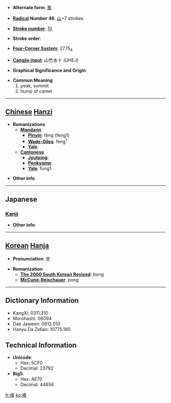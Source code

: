 * '''Alternate form''': [[峯]]

* '''[[Wiktionary:Chinese radical index| Radical]] Number 46''': [[Wiktionary:Chinese radical index 山|山]]+7 strokes

* '''[[Wiktionary:Chinese total strokes index|Stroke number]]''': [[Wiktionary:Chinese total strokes index 10|10]]

* '''Stroke order''': 

* '''[[Wiktionary:Chinese four corner index|Four-Corner System]]''': 2775<sub>4</sub>

* '''[[Wiktionary:Chinese Cangjie index|Cangjie input]]''': 山竹水十 (UHEJ)

* '''Graphical Significance and Origin''': 

* '''Common Meaning'''
*#peak, summit
*# hump of camel


----

== [[Chinese]] [[Hanzi]] ==

* '''Romanizations'''
** '''[[Mandarin]]'''
*** '''[[Pinyin]]''': fēng (feng1)
*** '''[[Wade-Giles]]''': feng<sup>1</sup>
*** '''[[Yale]]''': 
** '''[[Cantonese]]'''
*** '''[[Jyutping]]''':
*** '''[[Penkyamp]]''': 
*** '''[[Yale]]''': fung1

* '''Other info''': 

----

==Japanese==
===[[Kanji]]===
{{kanji|on readings=[[ほう]] (hō)
|kun readings=[[みね]] (mine)
}}

* '''Other info''':  

----

== [[Korean]] [[Hanja]] ==

* '''Pronunciation''': 봉

* '''Romanization'''
** '''[[The 2000 South Korean Revised Romanization|The 2000 South Korean Revised]]''': bong
** '''[[McCune-Reischauer]]''': pong

----

== Dictionary Information ==

* KangXi: 0311.310
* Morohashi: 08094
* Dae Jaweon: 0612.010
* Hanyu Da Zidian: 10775.180

== Technical Information ==

* '''Unicode''':
** Hex: 5CF0
** Decimal: 23792
* '''Big5''':
** Hex: AE70
** Decimal: 44656

[[fr:峰]]
[[ko:峰]]